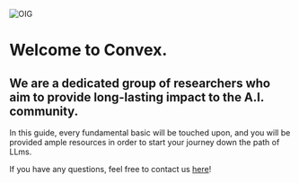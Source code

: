 ![OIG](https://github.com/Kquant03/Guide/assets/155934148/2d371fb8-3325-4afe-b66b-b9088b918f56)

# Welcome to Convex.

## We are a dedicated group of researchers who aim to provide long-lasting impact to the A.I. community.

In this guide, every fundamental basic will be touched upon, and you will be provided ample resources in order to start your journey down the path of LLms.

If you have any questions, feel free to contact us [here](https://discord.gg/ujZGyRuU)!
